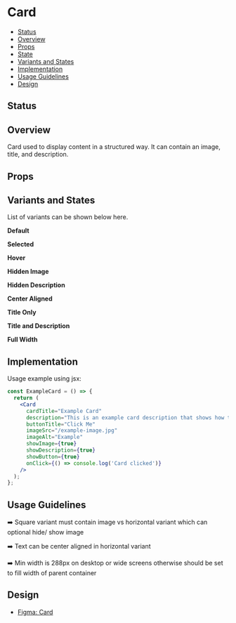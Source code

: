 
<Meta of={Card} />

# Card

- [Status](#status)
- [Overview](#overview)
- [Props](#props)
- [State](#state)
- [Variants and States](#variants-and-states)
- [Implementation](#implementation)
- [Usage Guidelines](#usage-guidelines)
- [Design](#design)

## Status
<ComponentStatus />

## Overview

Card used to display content in a structured way. It can contain an image, title, and description.

## Props

<Controls />

## Variants and States

List of variants can be shown below here.

**Default**
<Canvas of={Card.Default} />

**Selected**
<Canvas of={Card.Selected} />

**Hover**
<Canvas of={Card.Hover} />

**Hidden Image**
<Canvas of={Card.HiddenImage} />

**Hidden Description**
<Canvas of={Card.HiddenDescription} />

**Center Aligned**
<Canvas of={Card.CenterAligned} />

**Title Only**
<Canvas of={Card.TitleOnly} />

**Title and Description**
<Canvas of={Card.TitleAndDescription} />

**Full Width**
<Canvas of={Card.FullWidthDefault} />

## Implementation

Usage example using jsx:

```jsx
const ExampleCard = () => {
  return (
    <Card
      cardTitle="Example Card"
      description="This is an example card description that shows how to use the component."
      buttonTitle="Click Me"
      imageSrc="/example-image.jpg"
      imageAlt="Example"
      showImage={true}
      showDescription={true}
      showButton={true}
      onClick={() => console.log('Card clicked')}
    />
  );
};
```

## Usage Guidelines

➡️ Square variant must contain image vs horizontal variant which can optional hide/ show image

➡️ Text can be center aligned in horizontal variant

➡️ Min width is 288px on desktop or wide screens otherwise should be set to fill width of parent container

## Design
- [Figma: Card](https://www.figma.com/design/n2NzB4G3OTR74o3dQ4BOwm/My-Account-%26-Sign-up-Component-library?node-id=587-15897&node-type=frame&m=dev)
